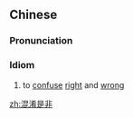 ==Chinese==
{{zh-forms|type=22}}

===Pronunciation===
{{zh-pron
|m=hùn淆 shìfēi
|c=wan6 ngaau4 si6 fei1
|cat=ch
}}

===Idiom===
{{zh-idiom}}

# to [[confuse]] [[right]] and [[wrong]]

[[zh:混淆是非]]